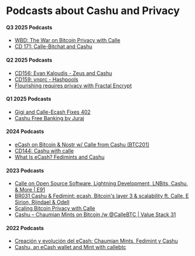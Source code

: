 
# Podcasts about Cashu and Privacy

#### Q3 2025 Podcasts

- [WBD: The War on Bitcoin Privacy with Calle](https://youtu.be/iYbThF8uRA8)
- [CD 171: Calle-Bitchat and Cashu](https://serve.podhome.fm/episodepage/CitadelDispatch/cd171-calle--bitchat-and-cashu)

#### Q2 2025 Podcasts 
- [CD156: Evan Kaloudis - Zeus and Cashu](https://www.podpage.com/citadeldispatch/cd156-evan-kaloudis-zeus-and-cashu/)
- [CD159: vnprc - Hashpools](https://www.podpage.com/citadeldispatch/cd159-vnprc-hashpools/)
- [Flourishing requires privacy  with Fractal Encrypt](https://www.youtube.com/watch?v=mSzupTh7_lc)


#### Q1 2025 Podcasts
- [Gigi and Calle-Ecash Fixes 402](http://fountain.fm/episode/mRBFoMz8dQq6AEDcSObI)
- [Cashu Free Banking by Juraj](https://juraj.bednar.io/en/blog-en/2025/03/18/cashu-bitcoin-freebanking/)


#### 2024 Podcasts
- [eCash on Bitcoin & Nostr w/ Calle from Cashu (BTC201)](https://www.youtube.com/watch?v=Z55drsUfIos)
- [CD144: Cashu with calle](https://podbay.fm/p/citadel-dispatch/e/1731963542)  
- [What Is eCash? Fedimints and Cashu](https://www.youtube.com/watch?v=j4Fb-opygWo)

#### 2023 Podcasts
- [Calle on Open Source Software, Lightning Development, LNBits, Cashu, & More | E91](https://www.youtube.com/watch?v=Ikhf5GwVD8Y)
- [BR031 Cashu & Fedimint: ecash, Bitcoin's layer 3 & scalability ft. Calle, E Sirion, Rijndael & Odell](https://www.youtube.com/watch?v=-nzVYVcdk9M)
- [Scaling Bitcoin Privacy with Calle](https://www.youtube.com/watch?v=kUJmHo990Fk)
- [Cashu – Chaumian Mints on Bitcoin /w @CalleBTC | Value Stack 31](https://www.youtube.com/watch?v=EkrmdQ1jn50)

#### 2022 Podcasts
- [Creación y evolución del eCash: Chaumian Mints, Fedimint y Cashu](https://www.youtube.com/watch?v=_XmQSpAhFN4)
- [Cashu, an eCash wallet and Mint with callebtc](https://www.youtube.com/watch?v=zdtRT7phXBo)